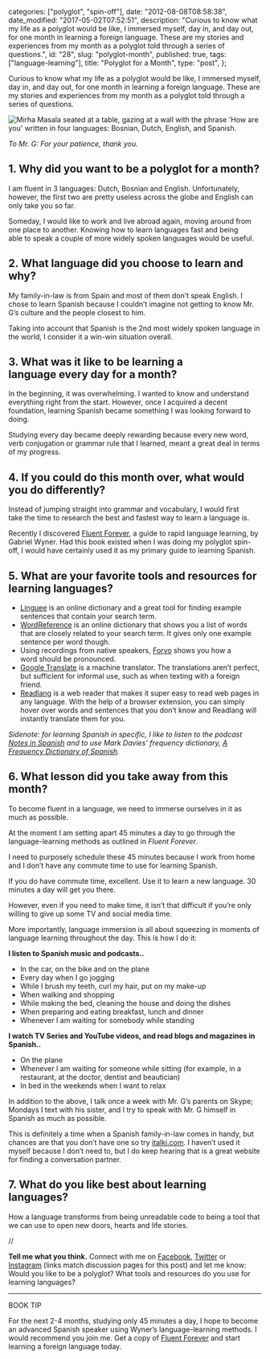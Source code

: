
  categories: ["polyglot", "spin-off"],
  date: "2012-08-08T08:58:38",
  date_modified: "2017-05-02T07:52:51",
  description:
    "Curious to know what my life as a polyglot would be like, I immersed myself, day in, and day out, for one month in learning a foreign language. These are my stories and experiences from my month as a polyglot told through a series of questions.",
  id: "28",
  slug: "polyglot-month",
  published: true,
  tags: ["language-learning"],
  title: "Polyglot for a Month",
  type: "post",
};


Curious to know what my life as a polyglot would be like, I immersed myself, day in, and day out, for one month in learning a foreign language. These are my stories and experiences from my month as a polyglot told through a series of questions.

![Mirha Masala seated at a table, gazing at a wall with the phrase 'How are you' written in four languages: Bosnian, Dutch, English, and Spanish.](/pages/tsop/posts/polyglot-month/sitting-table_1b.jpg)

_To Mr. G: For your patience, thank you._

## 1. Why did you want to be a polyglot for a month?

I am fluent in 3 languages: Dutch, Bosnian and English. Unfortunately, however, the first two are pretty useless across the globe and English can only take you so far.

Someday, I would like to work and live abroad again, moving around from one place to another. Knowing how to learn languages fast and being able to speak a couple of more widely spoken languages would be useful.

## 2. What language did you choose to learn and why?

My family-in-law is from Spain and most of them don’t speak English. I chose to learn Spanish because I couldn’t imagine not getting to know Mr. G’s culture and the people closest to him.

Taking into account that Spanish is the 2nd most widely spoken language in the world, I consider it a win-win situation overall.

## 3. What was it like to be learning a language every day for a month?

In the beginning, it was overwhelming. I wanted to know and understand everything right from the start. However, once I acquired a decent foundation, learning Spanish became something I was looking forward to doing.

Studying every day became deeply rewarding because every new word, verb conjugation or grammar rule that I learned, meant a great deal in terms of my progress.

## 4. If you could do this month over, what would you do differently?

Instead of jumping straight into grammar and vocabulary, I would first take the time to research the best and fastest way to learn a language is.

Recently I discovered [Fluent Forever](http://amzn.to/1xBHTA6), a guide to rapid language learning, by Gabriel Wyner. Had this book existed when I was doing my polyglot spin-off, I would have certainly used it as my primary guide to learning Spanish.

## 5. What are your favorite tools and resources for learning languages?

- [Linguee](http://www.linguee.com) is an online dictionary and a great tool for finding example sentences that contain your search term.
- [WordReference](http://www.wordreference.com/) is an online dictionary that shows you a list of words that are closely related to your search term. It gives only one example sentence per word though.
- Using recordings from native speakers, [Forvo](http://www.forvo.com/) shows you how a word should be pronounced.[](http://www.forvo.com/)
- [Google Translate](https://translate.google.com/) is a machine translator. The translations aren’t perfect, but sufficient for informal use, such as when texting with a foreign friend.
- [Readlang](http://readlang.com) is a web reader that makes it super easy to read web pages in any language. With the help of a browser extension, you can simply hover over words and sentences that you don’t know and Readlang will instantly translate them for you.

_Sidenote: for learning Spanish in specific, I like to listen to the podcast [Notes in Spanish](http://www.notesinspanish.com/) and to use Mark Davies’ frequency dictionary, [A Frequency Dictionary of Spanish](http://amzn.to/1w6LKUy)._

## 6. What lesson did you take away from this month?

To become fluent in a language, we need to immerse ourselves in it as much as possible.

At the moment I am setting apart 45 minutes a day to go through the language-learning methods as outlined in _Fluent Forever_.

I need to purposely schedule these 45 minutes because I work from home and I don’t have any commute time to use for learning Spanish.

If you do have commute time, excellent. Use it to learn a new language. 30 minutes a day will get you there.

However, even if you need to make time, it isn’t that difficult if you’re only willing to give up some TV and social media time.

More importantly, language immersion is all about squeezing in moments of language learning throughout the day. This is how I do it:

**I listen to Spanish music and podcasts..**

- In the car, on the bike and on the plane
- Every day when I go jogging
- While I brush my teeth, curl my hair, put on my make-up
- When walking and shopping
- While making the bed, cleaning the house and doing the dishes
- When preparing and eating breakfast, lunch and dinner
- Whenever I am waiting for somebody while standing

**I watch TV Series and YouTube videos, and read blogs and magazines in Spanish..**

- On the plane
- Whenever I am waiting for someone while sitting (for example, in a restaurant, at the doctor, dentist and beautician)
- In bed in the weekends when I want to relax

In addition to the above, I talk once a week with Mr. G’s parents on Skype; Mondays I text with his sister, and I try to speak with Mr. G himself in Spanish as much as possible.

This is definitely a time when a Spanish family-in-law comes in handy, but chances are that you don’t have one so try [italki.com](http://www.italki.com/). I haven’t used it myself because I don’t need to, but I do keep hearing that is a great website for finding a conversation partner.

## 7. What do you like best about learning languages?

How a language transforms from being unreadable code to being a tool that we can use to open new doors, hearts and life stories.

//

**Tell me what you think.** Connect with me on [Facebook](https://www.facebook.com/thespinoffproject/photos/a.829870537044833.1073741830.443190319046192/829870543711499/), [Twitter](https://twitter.com/mirhamasala/status/522370336047005696) or [Instagram](http://instagram.com/p/vqGhsuEyIJ/) (links match discussion pages for this post) and let me know: Would you like to be a polyglot? What tools and resources do you use for learning languages?

---

BOOK TIP

For the next 2-4 months, studying only 45 minutes a day, I hope to become an advanced Spanish speaker using Wyner’s language-learning methods. I would recommend you join me. Get a copy of [Fluent Forever](http://amzn.to/1xBHTA6) and start learning a foreign language today.
